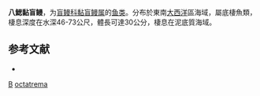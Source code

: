 {{Speciesbox
| taxon = Eptatretus octatrema
| binomial_authority = [[Barnard|Barnard]], 1932
| status = NE
| status_system = IUCN3.1
| synonyms = * ''Heptatretus octatrema''<br /><small>Barnard, 1923</small>''
}}

'''八鰓黏盲鳗'''，为[[盲鳗科|盲鳗科]][[黏盲鳗属|黏盲鳗属]]的[[鱼类|鱼类]]。分布於東南[[大西洋|大西洋]]區海域，屬底棲魚類，棲息深度在水深46-73公尺，體長可達30公分，棲息在泥底質海域。

== 参考文献 ==
*{{FishBase_species|genus=Eptatretus|species=octatrema|year=2011|month=12}}

{{鱼类小作品}}

{{Taxonbar}}
[[Category:_1932年描述的鱼类|B]]
[[Category:黏盲鳗属|octatrema]]